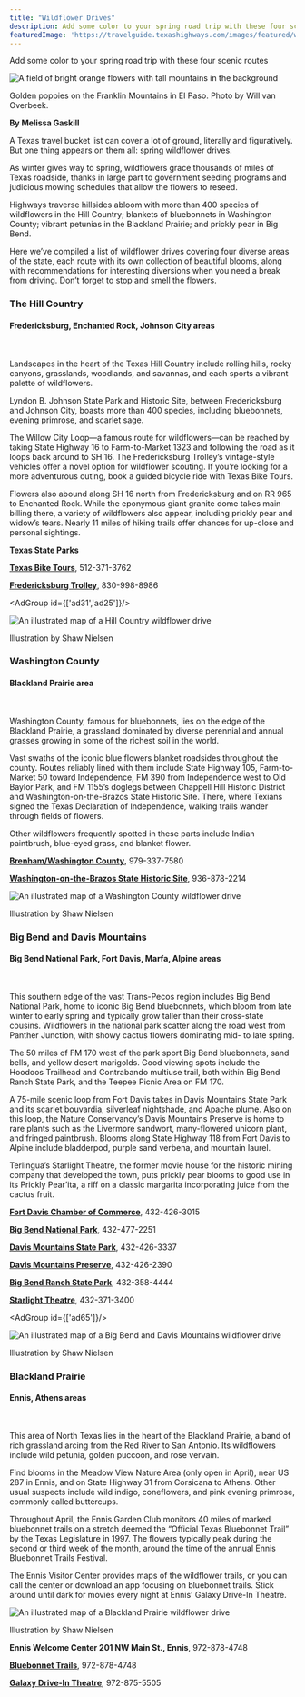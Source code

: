 ```yaml
---
title: "Wildflower Drives"
description: Add some color to your spring road trip with these four scenic routes
featuredImage: 'https://travelguide.texashighways.com/images/featured/wildflower-drives.jpg'
---
```


<PageDescription>

Add some color to your spring road trip with these four scenic routes

</PageDescription>

<Row>
<Column colSm={8} colMd={4} colLg={8}>

![A field of bright orange flowers with tall mountains in the background](images/golden-poppies-franklin-mountains.jpg)
<Caption>Golden poppies on the Franklin Mountains in El Paso. Photo by Will van Overbeek.</Caption>

**By Melissa Gaskill**

A Texas travel bucket list can cover a lot of ground, literally and figuratively. But one thing appears on them all: spring wildflower drives.

As winter gives way to spring, wildflowers grace thousands of miles of Texas roadside, thanks in large part to government seeding programs and judicious mowing schedules that allow the flowers to reseed.

Highways traverse hillsides abloom with more than 400 species of wildflowers in the Hill Country; blankets of bluebonnets in Washington County; vibrant petunias in the Blackland Prairie; and prickly pear in Big Bend.

Here we’ve compiled a list of wildflower drives covering four diverse areas of the state, each route with its own collection of beautiful blooms, along with recommendations for interesting diversions when you need a break from driving. Don’t forget to stop and smell the flowers.

</Column>

<Column colSM={8} colMd={4} colLg={4}>
<AdGroup id={['ad81']}/>
<AdGroup id={['ad29']}/>
</Column>
</Row>

<Row>
<Column colSm={8} colMd={4} colLg={6}>

### The Hill Country

#### Fredericksburg, Enchanted Rock, Johnson City areas
<br/>

Landscapes in the heart of the Texas Hill Country include rolling hills, rocky canyons, grasslands, woodlands, and savannas, and each sports a vibrant palette of wildflowers.

Lyndon B. Johnson State Park and Historic Site, between Fredericksburg and Johnson City, boasts more than 400 species, including bluebonnets, evening primrose, and scarlet sage.

The Willow City Loop—a famous route for wildflowers—can be reached by taking State Highway 16 to Farm-to-Market 1323 and following the road as it loops back around to SH 16. The Fredericksburg Trolley’s vintage-style vehicles offer a novel option for wildflower scouting. If you’re looking for a more adventurous outing, book a guided bicycle ride with Texas Bike Tours.

Flowers also abound along SH 16 north from Fredericksburg and on RR 965 to Enchanted Rock. While the eponymous giant granite dome takes main billing there, a variety of wildflowers also appear, including prickly pear and widow’s tears. Nearly 11 miles of hiking trails offer chances for up-close and personal sightings.

**[Texas State Parks](https://texasstateparks.org)**

**[Texas Bike Tours](https://texasbiketours.com)**, 512-371-3762

**[Fredericksburg Trolley](https://fbgtours.com)**, 830-998-8986

<AdGroup id={['ad31','ad25']}/>

</Column>

<Column colSm={8} colMd={4} colLg={6}>

![An illustrated map of a Hill Country wildflower drive](images/hill-country-wildflower-map.png)
<Caption>Illustration by Shaw Nielsen</Caption>

</Column>

</Row>

<Row>
<Column colSm={8} colMd={4} colLg={6}>

### Washington County

#### Blackland Prairie area

<br/>

Washington County, famous for bluebonnets, lies on the edge of the Blackland Prairie, a grassland dominated by diverse perennial and annual grasses growing in some of the richest soil in the world.

Vast swaths of the iconic blue flowers blanket roadsides throughout the county. Routes reliably lined with them include State Highway 105, Farm-to-Market 50 toward Independence, FM 390 from Independence west to Old Baylor Park, and FM 1155’s doglegs between Chappell Hill Historic District and Washington-on-the-Brazos State Historic Site. There, where Texians signed the Texas Declaration of Independence, walking trails wander through fields of flowers.

Other wildflowers frequently spotted in these parts include Indian paintbrush, blue-eyed grass, and blanket flower.

**[Brenham/Washington County](https://visitbrenhamtexas.com)**, 979-337-7580

**[Washington-on-the-Brazos State Historic Site](https://thc.texas.gov)**, 936-878-2214

</Column>

<Column colSm={8} colMd={4} colLg={6}>

![An illustrated map of a Washington County wildflower drive](images/washington-county-wildflower-drive.png)
<Caption>Illustration by Shaw Nielsen</Caption>

</Column>

</Row>

<Row>
<Column colSm={8} colMd={4} colLg={6}>

### Big Bend and Davis Mountains

#### Big Bend National Park, Fort Davis, Marfa, Alpine areas

<br/>

This southern edge of the vast Trans-Pecos region includes Big Bend National Park, home to iconic Big Bend bluebonnets, which bloom from late winter to early spring and typically grow taller than their cross-state cousins. Wildflowers in the national park scatter along the road west from Panther Junction, with showy cactus flowers dominating mid- to late spring.

The 50 miles of FM 170 west of the park sport Big Bend bluebonnets, sand bells, and yellow desert marigolds. Good viewing spots include the Hoodoos Trailhead and Contrabando multiuse trail, both within Big Bend Ranch State Park, and the Teepee Picnic Area on FM 170.

A 75-mile scenic loop from Fort Davis takes in Davis Mountains State Park and its scarlet bouvardia, silverleaf nightshade, and Apache plume. Also on this loop, the Nature Conservancy’s Davis Mountains Preserve is home to rare plants such as the Livermore sandwort, many-flowered unicorn plant, and fringed paintbrush. Blooms along State Highway 118 from Fort Davis to Alpine include bladderpod, purple sand verbena, and mountain laurel.

Terlingua’s Starlight Theatre, the former movie house for the historic mining company that developed the town, puts prickly pear blooms to good use in its Prickly Pear’ita, a riff on a classic margarita incorporating juice from the cactus fruit.

**[Fort Davis Chamber of Commerce](https://fortdavis.com)**, 432-426-3015

**[Big Bend National Park](https://nps.gov/bibe)**, 432-477-2251

**[Davis Mountains State Park](https://texasstateparks.org)**, 432-426-3337

**[Davis Mountains Preserve](https://nature.org)**, 432-426-2390

**[Big Bend Ranch State Park](https://texasstateparks.org)**, 432-358-4444

**[Starlight Theatre](https://thestarlighttheatre.com)**, 432-371-3400 

<AdGroup id={['ad65']}/>

</Column>

<Column colSm={8} colMd={4} colLg={6}>

![An illustrated map of a Big Bend and Davis Mountains wildflower drive](images/big-bend-wildflower-drive.png)
<Caption>Illustration by Shaw Nielsen</Caption>

</Column>

</Row>

<Row>

<Column colSm={6} colMd={4} colLg={8}>

### Blackland Prairie
#### Ennis, Athens areas
<br/>

This area of North Texas lies in the heart of the Blackland Prairie, a band of rich grassland arcing from the Red River to San Antonio. Its wildflowers include wild petunia, golden puccoon, and rose vervain.

Find blooms in the Meadow View Nature Area (only open in April), near US 287 in Ennis, and on State Highway 31 from Corsicana to Athens. Other usual suspects include wild indigo, coneflowers, and pink evening primrose, commonly called buttercups.

Throughout April, the Ennis Garden Club monitors 40 miles of marked bluebonnet trails on a stretch deemed the “Official Texas Bluebonnet Trail” by the Texas Legislature in 1997. The flowers typically peak during the second or third week of the month, around the time of the annual Ennis Bluebonnet Trails Festival.

The Ennis Visitor Center provides maps of the wildflower trails, or you can call the center or download an app focusing on bluebonnet trails. Stick around until dark for movies every night at Ennis’ Galaxy Drive-In Theatre.

![An illustrated map of a Blackland Prairie wildflower drive](images/blackland-prairie-wildflower-drive.png)
<Caption>Illustration by Shaw Nielsen</Caption>

**Ennis Welcome Center 201 NW Main St., Ennis**, 972-878-4748

**[Bluebonnet Trails](https://bluebonnettrail.org)**, 972-878-4748

**[Galaxy Drive-In Theatre](https://galaxydriveintheatre.com)**, 972-875-5505

</Column>

<Column colSm={6} colMd={4} colLg={4}>
<AdGroup id={['ad28']}/>
</Column>

</Row>